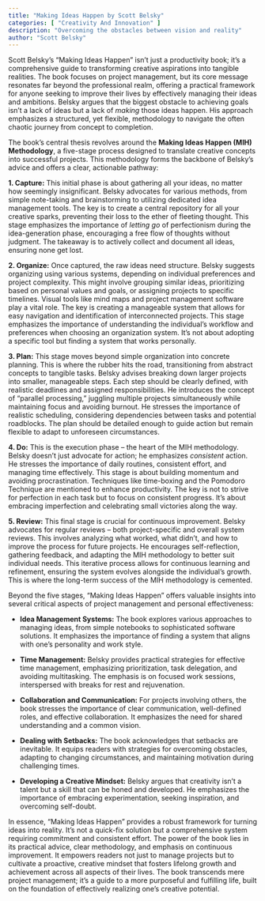 ```yaml
---
title: "Making Ideas Happen by Scott Belsky"
categories: [ "Creativity And Innovation" ]
description: "Overcoming the obstacles between vision and reality"
author: "Scott Belsky"
---
```

Scott Belsky's "Making Ideas Happen" isn't just a productivity book; it's a comprehensive guide to transforming creative aspirations into tangible realities.  The book focuses on project management, but its core message resonates far beyond the professional realm, offering a practical framework for anyone seeking to improve their lives by effectively managing their ideas and ambitions.  Belsky argues that the biggest obstacle to achieving goals isn't a lack of ideas but a lack of *making* those ideas happen.  His approach emphasizes a structured, yet flexible, methodology to navigate the often chaotic journey from concept to completion.

The book's central thesis revolves around the **Making Ideas Happen (MIH) Methodology**, a five-stage process designed to translate creative concepts into successful projects.  This methodology forms the backbone of Belsky's advice and offers a clear, actionable pathway:

**1. Capture:** This initial phase is about gathering all your ideas, no matter how seemingly insignificant.  Belsky advocates for various methods, from simple note-taking and brainstorming to utilizing dedicated idea management tools.  The key is to create a central repository for all your creative sparks, preventing their loss to the ether of fleeting thought.  This stage emphasizes the importance of *letting go* of perfectionism during the idea-generation phase, encouraging a free flow of thoughts without judgment.  The takeaway is to actively collect and document all ideas, ensuring none get lost.

**2. Organize:**  Once captured, the raw ideas need structure.  Belsky suggests organizing using various systems, depending on individual preferences and project complexity.  This might involve grouping similar ideas, prioritizing based on personal values and goals, or assigning projects to specific timelines.  Visual tools like mind maps and project management software play a vital role.  The key is creating a manageable system that allows for easy navigation and identification of interconnected projects.  This stage emphasizes the importance of understanding the individual’s workflow and preferences when choosing an organization system.  It's not about adopting a specific tool but finding a system that works personally.

**3. Plan:**  This stage moves beyond simple organization into concrete planning.  This is where the rubber hits the road, transitioning from abstract concepts to tangible tasks.  Belsky advises breaking down larger projects into smaller, manageable steps.  Each step should be clearly defined, with realistic deadlines and assigned responsibilities.  He introduces the concept of “parallel processing,” juggling multiple projects simultaneously while maintaining focus and avoiding burnout.  He stresses the importance of realistic scheduling, considering dependencies between tasks and potential roadblocks.  The plan should be detailed enough to guide action but remain flexible to adapt to unforeseen circumstances.

**4. Do:**  This is the execution phase – the heart of the MIH methodology.  Belsky doesn't just advocate for action; he emphasizes *consistent* action.  He stresses the importance of daily routines, consistent effort, and managing time effectively.  This stage is about building momentum and avoiding procrastination.  Techniques like time-boxing and the Pomodoro Technique are mentioned to enhance productivity.  The key is not to strive for perfection in each task but to focus on consistent progress.  It's about embracing imperfection and celebrating small victories along the way.

**5. Review:**  This final stage is crucial for continuous improvement.  Belsky advocates for regular reviews – both project-specific and overall system reviews.  This involves analyzing what worked, what didn't, and how to improve the process for future projects.  He encourages self-reflection, gathering feedback, and adapting the MIH methodology to better suit individual needs.  This iterative process allows for continuous learning and refinement, ensuring the system evolves alongside the individual's growth.  This is where the long-term success of the MIH methodology is cemented.


Beyond the five stages, "Making Ideas Happen" offers valuable insights into several critical aspects of project management and personal effectiveness:

* **Idea Management Systems:** The book explores various approaches to managing ideas, from simple notebooks to sophisticated software solutions.  It emphasizes the importance of finding a system that aligns with one’s personality and work style.

* **Time Management:**  Belsky provides practical strategies for effective time management, emphasizing prioritization, task delegation, and avoiding multitasking.  The emphasis is on focused work sessions, interspersed with breaks for rest and rejuvenation.

* **Collaboration and Communication:**  For projects involving others, the book stresses the importance of clear communication, well-defined roles, and effective collaboration.  It emphasizes the need for shared understanding and a common vision.

* **Dealing with Setbacks:**  The book acknowledges that setbacks are inevitable.  It equips readers with strategies for overcoming obstacles, adapting to changing circumstances, and maintaining motivation during challenging times.

* **Developing a Creative Mindset:**  Belsky argues that creativity isn't a talent but a skill that can be honed and developed.  He emphasizes the importance of embracing experimentation, seeking inspiration, and overcoming self-doubt.

In essence, "Making Ideas Happen" provides a robust framework for turning ideas into reality. It's not a quick-fix solution but a comprehensive system requiring commitment and consistent effort.  The power of the book lies in its practical advice, clear methodology, and emphasis on continuous improvement.  It empowers readers not just to manage projects but to cultivate a proactive, creative mindset that fosters lifelong growth and achievement across all aspects of their lives. The book transcends mere project management; it’s a guide to a more purposeful and fulfilling life, built on the foundation of effectively realizing one's creative potential.


